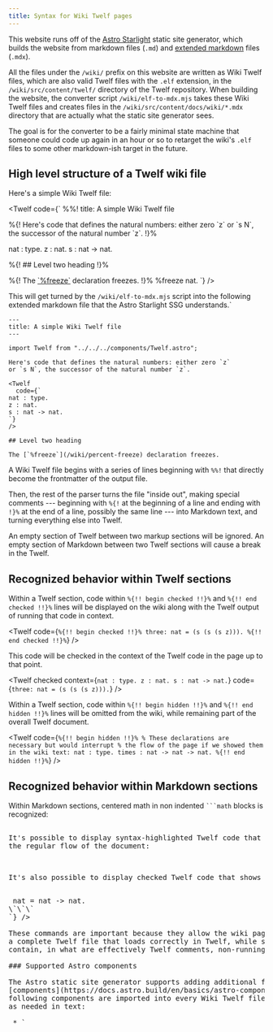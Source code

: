 ```yaml
---
title: Syntax for Wiki Twelf pages
---
```



This website runs off of the [Astro Starlight](https://starlight.astro.build/)
static site generator, which builds the website from markdown files (`.md`)
and [extended markdown](https://mdxjs.com/) files (`.mdx`).

All the files under the `/wiki/` prefix on this website are written as
Wiki Twelf files, which are also valid Twelf files with the `.elf` extension,
in the `/wiki/src/content/twelf/` directory of the Twelf repository. When
building the website, the converter script `/wiki/elf-to-mdx.mjs` takes these
Wiki Twelf files and creates files in the `/wiki/src/content/docs/wiki/*.mdx`
directory that are actually what the static site generator sees.

The goal is for the converter to be a fairly minimal state machine that
someone could code up again in an hour or so to retarget the wiki's `.elf`
files to some other markdown-ish target in the future.

## High level structure of a Twelf wiki file

Here's a simple Wiki Twelf file:

<Twelf code={`
%%! title: A simple Wiki Twelf file

%{! Here's code that defines the natural numbers: either zero \`z\`
or \`s N\`, the successor of the natural number \`z\`. !}%

nat : type.
z : nat.
s : nat -> nat.

%{! ## Level two heading !}%

%{! The [\`%freeze\`](/wiki/percent-freeze) declaration freezes. !}%
%freeze nat.
`} />

This will get turned by the `/wiki/elf-to-mdx.mjs` script into the following
extended markdown file that the Astro Starlight SSG understands.`

```mdx
---
title: A simple Wiki Twelf file
---

import Twelf from "../../../components/Twelf.astro";

Here's code that defines the natural numbers: either zero `z`
or `s N`, the successor of the natural number `z`.

<Twelf
  code={`
nat : type.
z : nat.
s : nat -> nat.
`}
/>

## Level two heading

The [`%freeze`](/wiki/percent-freeze) declaration freezes.
```

A Wiki Twelf file begins with a series of lines beginning with `%%!` that
directly become the frontmatter of the output file.

Then, the rest of the parser turns the file "inside out", making special
comments --- beginning with `%{!` at the beginning of a line and ending with
`!}%` at the end of a line, possibly the same line --- into Markdown text, and
turning everything else into Twelf.

An empty section of Twelf between two markup sections will be ignored. An
empty section of Markdown between two Twelf sections will cause a break
in the Twelf.

## Recognized behavior within Twelf sections

Within a Twelf section, code within `%{!! begin checked !!}%` and
`%{!! end checked !!}%` lines will be displayed on the wiki along with
the Twelf output of running that code in context.

<Twelf
  code={`
%{!! begin checked !!}%
three: nat = (s (s (s z))).
%{!! end checked !!}%
`}
/>

This code will be checked in the context of the Twelf code in the page up to
that point.

<Twelf
  checked
  context={`
nat : type.
z : nat.
s : nat -> nat.
`}
  code={`
three: nat = (s (s (s z))).
`}
/>

Within a Twelf section, code within `%{!! begin hidden !!}%` and
`%{!! end hidden !!}%` lines will be omitted from the wiki, while remaining
part of the overall Twelf document.

<Twelf
  code={`
%{!! begin hidden !!}%
% These declarations are necessary but would interrupt
% the flow of the page if we showed them in the wiki text:
nat : type.
times : nat -> nat -> nat.
%{!! end hidden !!}%
`}
/>

## Recognized behavior within Markdown sections

Within Markdown sections, centered math in non indented ` ```math `
blocks is recognized:

<pre set:text={`
\`\`\`math
\\bigvee_i \\mathcal{C}_i
\`\`\`
`} />

It's possible to display syntax-highlighted Twelf code that doesn't appear in
the regular flow of the document:

<pre set:text={`
\`\`\`twelf
% Don't do this, it will run forever:
loop : type.
fix : loop <- loop.
%solve x : loop.
\`\`\`
`} />

It's also possible to display checked Twelf code that shows its response:

<pre set:text={`
\`\`\`checkedtwelf
% This won't work at all.
nat : type.
%trustme nat -> nat = nat -> nat.
\`\`\`
`} />

These commands are important because they allow the wiki page itself to work as
a complete Twelf file that loads correctly in Twelf, while still being able to
contain, in what are effectively Twelf comments, non-running code examples. 

### Supported Astro components 

The Astro static site generator supports adding additional features using
[components](https://docs.astro.build/en/basics/astro-components/). The
following components are imported into every Wiki Twelf file and can be used
as needed in text:

 * `<Math>` components display inline math: 
   `<Math formula="e^{\pi \cdot i} = -1" />` renders as 
   <Math formula="e^{\pi \cdot i} = -1" />
 * `<Guide>` components display links to the pre-wiki Twelf documentation:
   `"<Guide chapter="6" section="32">Constraint domains</Guide>"`
   renders as
   "<Guide chapter="6" section="32">Constraint domains</Guide>"
 * `<Todo>` components display as red non-links, like this-page-does-not-exist
   links in MediaWiki software: `<Todo>Reversing the polarity</Todo>` renders
   as <Todo>Reversing the polarity</Todo>
 * `<Keyword>` components appear at the bottom of pages that describe Twelf
   directives: see the page for [`%covers`](/wiki/percent-covers/) for an
   example, which uses `<Keyword name="covers"/> 

Do not use `<Twelf>` or `<DisplayMath>` components in Wiki Twelf pages: 
these should only be introduced to Wiki Twelf pages by translating Twelf code
or from translating ```` ```twelf ````, ```` ```checkedtwelf ````, or
```` ```math ```` blocks. Avoid importing additional components into specific
Wiki Twelf pages: if more components are called for, they should be imported
globally by editing the `elf-to-mdx.mjs` script.

